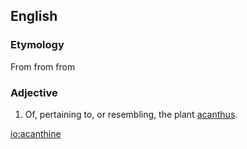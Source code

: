 ==English==

===Etymology===
From {{etyl|la|en}} {{term|acanthinus|lang=la}} from {{etyl|grc|en}} {{term|ἀκάνθινος||thorny|tr=akanthinos|lang=grc|sc=polytonic}} from {{term|ἄκανθος||acanthus|lang=grc|sc=polytonic}}

===Adjective===
{{head|en|adjective}}

# Of, pertaining to, or resembling, the plant [[acanthus]].

[[io:acanthine]]